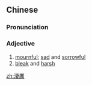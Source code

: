 ==Chinese==
{{zh-forms|s=凄厉}}

===Pronunciation===
{{zh-pron
|m=qīlì
|c=cai1 lai6
|mn=qz,xm,zz:chhe-lē
|cat=a
}}

===Adjective===
{{zh-adj}}

# [[mournful]]; [[sad]] and [[sorrowful]]
# [[bleak]] and [[harsh]]

[[zh:淒厲]]